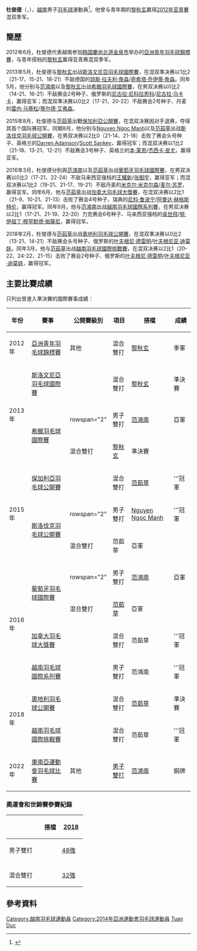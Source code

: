 {{noteTA|G1=Badminton}}
{{Infobox 羽球選手
| playername              = 杜俊德<br/>{{lang|vi|'''Đỗ Tuấn Đức'''}}
| image                   = 
| size                    = 
| caption                 = 
| birth_name              = 
| date_of_birth           = {{birth_date_and_age|1996|2|6}}
| place_of_birth          = 
| residence               =
| height                  = 
| weight                  = 
| handedness              = 
| country                 = {{VIE}}
| years_intldebut         =
| years_started           = 
| coach                   = 
| event                   = 男子雙打、混合雙打
| highest_ranking         = 第51位（混雙-[[范茹草|范茹草]]）
| date_of_highest_ranking = 2016年9月8日 <ref name="ranking">{{en}}[http://bwfcontent.tournamentsoftware.com/ranking/player.aspx?id=11835&player=239493 BWF World Ranking - Ranking of Tuan Duc DO (50748)]</ref>
| current_ranking         = 第94位（男雙-[[范鴻南|范鴻南]]）<br/>第51位（混雙-[[范茹草|范茹草]]）
| date_of_current_ranking = 2016年9月8日<ref>{{en}}[http://bwfcontent.tournamentsoftware.com/ranking/category.aspx?id=11835&category=474 BWF World Ranking - BWF世界排名榜 (9/8/2016) - Men's doubles] {{Wayback|url=http://bwfcontent.tournamentsoftware.com/ranking/category.aspx?id=11835&category=474 |date=20170305004722 }}</ref><ref>{{en}}[http://bwfcontent.tournamentsoftware.com/ranking/category.aspx?id=11835&category=476 BWF World Ranking - BWF世界排名榜 (9/8/2016) - Mixed doubles] {{Wayback|url=http://bwfcontent.tournamentsoftware.com/ranking/category.aspx?id=11835&category=476 |date=20170305005549 }}</ref>
| played                  = 18勝–20負（男單）<br/>47勝–35負（男雙）<br/>57勝–39負（混雙）
| titles                  = 
| bwf_profile             = D479CBD1-24FB-444C-B161-62A8DD6FB54F
| bwf_id                  = 50748
| updated                 = 2016年9月10日
}}
{{MedalTableTop}}
{{MedalSport | 男子[[羽毛球|羽毛球]]}}
{{MedalCountry | {{VIE}}}}
{{MedalCompetition| [[東南亞運動會羽毛球比賽|東南亞運動會]]}}
{{MedalBronze| [[2021年東南亞運動會羽毛球比賽|2021年 河內]] | [[2021年東南亞運動會羽毛球男子雙打比賽|男子雙打]]}}
{{MedalCompetition | [[亞洲青年羽毛球錦標賽|亞洲青年羽毛球錦標賽]]}}
{{MedalBronze| [[2012年亞洲青年羽毛球錦標賽|2012年 金泉市]] | 混合雙打 }}
{{MedalBottom}}
'''杜俊德'''（{{lang-vi|'''Đỗ Tuấn Đức'''}}，{{bd|1996年|2月6日|||catIdx=D杜}}），[[越南|越南]]男子[[羽毛球|羽毛球]]運動員<ref>{{zh-cn}}{{cite news|title=越南羽毛球名将阮进明上升7位 进入世界40强|url=http://cn.nhandan.com.vn/sports/national-sport/item/4010801-%E8%B6%8A%E5%8D%97%E7%BE%BD%E6%AF%9B%E7%90%83%E5%90%8D%E5%B0%86%E9%98%AE%E8%BF%9B%E6%98%8E%E4%B8%8A%E5%8D%877%E4%BD%8D-%E8%BF%9B%E5%85%A5%E4%B8%96%E7%95%8C40%E5%BC%BA.html|agency=越南人民报|date=2016-04-11|accessdate=2016-09-10|archive-date=2019-11-29|archive-url=https://web.archive.org/web/20191129034932/https://cn.nhandan.com.vn/sports/national-sport/item/4010801-%E8%B6%8A%E5%8D%97%E7%BE%BD%E6%AF%9B%E7%90%83%E5%90%8D%E5%B0%86%E9%98%AE%E8%BF%9B%E6%98%8E%E4%B8%8A%E5%8D%877%E4%BD%8D-%E8%BF%9B%E5%85%A5%E4%B8%96%E7%95%8C40%E5%BC%BA.html|dead-url=no}}</ref>。他曾与青年期的[[黎秋玄|黎秋玄]]赢得[[2012年亚洲青年羽毛球錦標賽|2012年亚青賽]]混双季军。

== 簡歷 ==
2012年6月，杜俊德代表越南参加[[韩国|韩国]][[慶尚北道|慶尚北道]][[金泉市|金泉市]]举办的[[2012年亞洲青年羽毛球錦標賽|亞洲青年羽毛球錦標賽]]，与青年搭档的[[黎秋玄|黎秋玄]]赢得亚青赛混双季军。

2013年5月，杜俊德与[[黎秋玄|黎秋玄]]出战[[2013年斯洛文尼亞羽毛球國際賽|斯洛文尼亞羽毛球國際賽]]，在混双準决赛以1比2（21-17、15-21、18-21）不敌德国的[[琼斯·拉夫利·詹森|琼斯·拉夫利·詹森]]/[[奇希塔·乔伊蒂·詹森|奇希塔·乔伊蒂·詹森]]。同年5月，他分别与[[范鴻南|范鴻南]]以及[[黎秋玄|黎秋玄]]出战[[2013年希臘羽毛球國際賽|希臘羽毛球國際賽]]，在男双决赛以0比2（14-21、16-21）不敌赛会2号种子、俄罗斯的[[尼古拉·尼科拉恩科|尼古拉·尼科拉恩科]]/[[尼古拉·乌卡卡|尼古拉·乌卡卡]]，赢得亚军；而混双準决赛以0比2（17-21、20-22）不敌赛会2号种子、丹麦的[[雷内·马蒂松|雷内·马蒂松]]/[[蒂尔德·艾弗森|蒂尔德·艾弗森]]。

2015年8月，杜俊德与[[范茹草|范茹草]]出戰[[2015年保加利亞羽毛球公開賽|保加利亞公開賽]]，在混双决赛因对手退赛，夺得其首个国际赛冠军。同期8月，他分别与[[Nguyen_Ngoc_Manh|Nguyen Ngoc Manh]]以及[[范茹草|范茹草]]出战[[2015年斯洛伐克羽毛球公開賽|斯洛伐克羽毛球公開賽]]，在男双决赛以2比0（21-14、21-18）击败了赛会头号种子、英格兰的[[Darren_Adamson|Darren Adamson]]/[[Scott_Sankey|Scott Sankey]]，赢得冠军；而混双决赛以1比2（21-18、13-21、12-21）不敌赛会3号种子、英格兰的[[本·莱恩|本·莱恩]]/[[杰西卡·皮尤|杰西卡·皮尤]]，赢得亚军。

2016年3月，杜俊德分别與[[范鴻南|范鴻南]]以及[[范茹草|范茹草]]出战[[2016年葡萄牙羽毛球國際賽|葡萄牙羽毛球國際賽]]，在男双决赛以0比2（17-21、22-24）不敌马来西亚强档的[[王耀新|王耀新]]/[[张御宇|张御宇]]，赢得亚军；而混双决赛以1比2（19-21、21-17、19-21）不敌丹麦的[[米克尔·米克尔森|米克尔·米克尔森]]/[[麦尔·苏罗|麦尔·苏罗]]，赢得亚军。同年6月，他与[[范茹草|范茹草]]出战[[2016年加拿大羽毛球大獎賽|加拿大羽毛球大獎賽]]，在混双决赛以2比1（21-9、10-21、21-13）击败了赛会4号种子、瑞典的[[尼科·鲁波宁|尼科·鲁波宁]]/[[阿曼达·赫格斯特伦|阿曼达·赫格斯特伦]]，赢得冠军。同年9月，他与[[范鴻南|范鴻南]]出战[[2016年越南羽毛球國際系列賽|越南羽毛球國際系列賽]]，在男双决赛以2比1（17-21、21-19、22-20）力克赛会6号种子、马来西亚强档的[[吳世飛|吳世飛]]/[[努·伊祖丁·穆罕默德·侞薩尼|努·伊祖丁·穆罕默德·侞薩尼]]，赢得冠军。

2018年2月，杜俊德与[[范茹草|范茹草]]出战[[2018年奧地利羽毛球公開賽|奧地利羽毛球公開賽]]，在混双準决赛以0比2（13-21、14-21）不敌赛会头号种子、俄罗斯的[[叶夫根尼·德雷明|叶夫根尼·德雷明]]/[[叶夫根尼亚·迪莫娃|叶夫根尼亚·迪莫娃]]。同年3月，他与[[范茹草|范茹草]]出战[[2018年越南羽毛球國際挑戰賽|越南羽毛球國際挑戰賽]]，在混双决赛以2比1（20-22、24-22、21-15）击败了赛会2号种子、俄罗斯的[[叶夫根尼·德雷明|叶夫根尼·德雷明]]/[[叶夫根尼亚·迪莫娃|叶夫根尼亚·迪莫娃]]，赢得冠军。

==主要比賽成績==
只列出曾進入準決賽的國際賽事成績：
{| class=wikitable style="text-align:center; font-size:small;" 
!width="50"|年份
!width="180"|賽事
!width="80"|公開賽級別
!width="60"|項目
!width="150"|搭檔
!width="50"|成績
|-
!rowspan="1"|2012年
|[[2012年亞洲青年羽毛球錦標賽|亞洲青年羽毛球錦標賽]]
|其他
|混合雙打
|[[黎秋玄|黎秋玄]]
|bgcolor="#b8860b"|季軍
|-
!rowspan="3"|2013年
|[[2013年斯洛文尼亞羽毛球國際賽|斯洛文尼亞羽毛球國際賽]]
|{{BWFIS}}
|混合雙打
|[[黎秋玄|黎秋玄]]
|bgcolor="#b8860b"|準決賽
|-
|rowspan="2"|[[2013年希臘羽毛球國際賽|希臘羽毛球國際賽]]
|rowspan="2" {{BWFIS}}
|男子雙打
|[[范鴻南|范鴻南]]
|bgcolor="silver"|亞軍
|-
|混合雙打
|[[黎秋玄|黎秋玄]]
|bgcolor="#b8860b"|準決賽
|-
!rowspan="3"|2015年
|[[2015年保加利亞羽毛球公開賽|保加利亞羽毛球公開賽]]
|{{BWFIS}}
|混合雙打
|[[范茹草|范茹草]]
|bgcolor="gold"|'''冠軍
|-
|rowspan="2"|[[2015年斯洛伐克羽毛球公開賽|斯洛伐克羽毛球公開賽]]
|rowspan="2" {{BWFFS}}
|男子雙打
|[[Nguyen_Ngoc_Manh|Nguyen Ngoc Manh]]
|bgcolor="gold"|'''冠軍
|-
|混合雙打
|范茹草
|bgcolor="silver"|亞軍
|-
!rowspan="4"|2016年
|rowspan="2"|[[2016年葡萄牙羽毛球國際賽|葡萄牙羽毛球國際賽]]
|rowspan="2" {{BWFIS}}
|男子雙打
|[[范鴻南|范鴻南]]
|bgcolor="silver"|亞軍
|-
|混合雙打
|[[范茹草|范茹草]]
|bgcolor="silver"|亞軍
|-
|[[2016年加拿大羽毛球大獎賽|加拿大羽毛球大獎賽]]
|{{BWFGP}}
|混合雙打
|范茹草
|bgcolor="gold"|'''冠軍
|-
|[[2016年越南羽毛球國際系列賽|越南羽毛球國際系列賽]]
|{{BWFIS}}
|男子雙打
|范鴻南
|bgcolor="gold"|'''冠軍
|-
!rowspan="2"|2018年
|[[2018年奧地利羽毛球公開賽|奧地利羽毛球公開賽]]
|{{BWFIC}}
|混合雙打
|[[范茹草|范茹草]]
|bgcolor="#b8860b"|準決賽
|-
|[[2018年越南羽毛球國際挑戰賽|越南羽毛球國際挑戰賽]]
|{{BWFIC}}
|混合雙打
|范茹草
|bgcolor="gold"|'''冠軍
|-
!rowspan="1"|2022年
|[[2021年東南亞運動會羽毛球比賽|東南亞運動會羽毛球比賽]]
|其他
|[[2021年東南亞運動會羽毛球男子雙打比賽|男子雙打]]
|[[范鴻南|范鴻南]]
|bgcolor="#b8860b"|銅牌
|}
{{BWF賽事級別索引}}

===奧運會和世錦賽參賽紀錄===
{| class=wikitable style="text-align:center; font-size:small;" 
!
!搭檔
!width="50"|[[2018年世界羽毛球錦標賽|2018]]
|-
!width="80"|男子雙打
|align="left"|{{nowrap|[[范鴻南|范鴻南]]}}
|[[2018年世界羽毛球錦標賽男子雙打項目|48強]]
|-
|
|-
!width="80"|混合雙打
|align="left"|{{nowrap|[[范茹草|范茹草]]}}
|[[2018年世界羽毛球錦標賽混合雙打項目|32強]]
|}

==參考資料==
{{Reflist}}

{{DEFAULTSORT:DO Tuan Duc}}
[[Category:越南羽毛球運動員|Category:越南羽毛球運動員]]
[[Category:2014年亞洲運動會羽毛球運動員|Category:2014年亞洲運動會羽毛球運動員]]
[[Category:杜姓|Tuan Duc]]